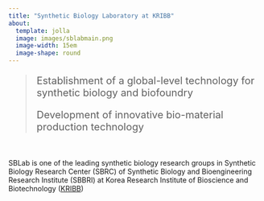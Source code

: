 ```yaml
---
title: "Synthetic Biology Laboratory at KRIBB"
about: 
  template: jolla
  image: images/sblabmain.png
  image-width: 15em
  image-shape: round
---
```


::: {style="font-size:20px;"}
> Establishment of a global-level technology for synthetic biology and biofoundry
>
> Development of innovative bio-material production technology
:::

\

SBLab is one of the leading synthetic biology research groups in Synthetic Biology Research Center (SBRC) of Synthetic Biology and Bioengineering Research Institute (SBBRI) at Korea Research Institute of Bioscience and Biotechnology ([KRIBB](https://www.kribb.re.kr/kor/sub01/sub01_04_02_02_01.jsp))

